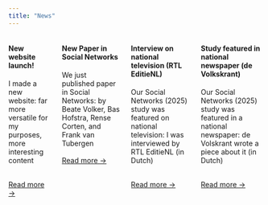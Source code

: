 ```yaml
---
title: "News"
---
```




::: {.columns}

::: {.column width="1/3"}
<div class="news-card">

#### **New website launch!**

I made a new website: far more versatile for my purposes, more interesting content <br> <br>

[Read more →](news/launchwebsite2025.qmd)
</div>
:::


::: {.column width="1/3"}
<div class="news-card">

#### **New Paper in Social Networks**

We just published paper in Social Networks: by Beate Volker, Bas Hofstra, Rense Corten, and Frank van Tubergen <br> <br>
[Read more →](news/socialnetworks2025.qmd)
</div>
:::

::: {.column width="1/3"}
<div class="news-card">

#### **Interview on national television (RTL EditieNL)**

Our Social Networks (2025) study was featured on national television: I was interviewed by RTL EditieNL (in Dutch) <br> <br>

[Read more →](news/editienl2025.qmd)
</div>
:::

::: {.column width="1/3"}
<div class="news-card">

#### **Study featured in national newspaper (de Volkskrant)**

Our Social Networks (2025) study was featured in a national newspaper: de Volskrant wrote a piece about it (in Dutch) <br> <br>

[Read more →](news/volkskrant2025.qmd)
</div>
:::


:::
